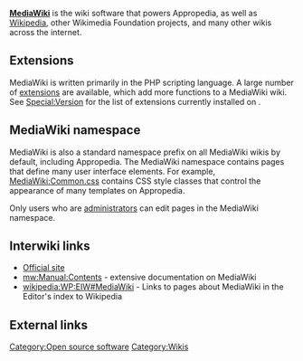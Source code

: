 '''[http://mediawiki.org/ MediaWiki]''' is the wiki software{{w|List of wiki software}} that powers Appropedia, as well as [[Wikipedia]], other Wikimedia Foundation{{w|Wikimedia Foundation}} projects, and many other wikis across the internet. 

== Extensions ==

MediaWiki is written primarily in the PHP{{w|PHP}} scripting language. A large number of [[mw:Manual:Extensions|extensions]] are available, which add more functions to a MediaWiki wiki. See [[Special:Version]] for the list of extensions currently installed on {{SITENAME}}.

== MediaWiki namespace ==

MediaWiki is also a standard namespace{{w|WP:NAMESPACE}} prefix on all MediaWiki wikis by default, including Appropedia. The MediaWiki namespace contains pages that define many user interface elements. For example, [[MediaWiki:Common.css]] contains CSS{{w|Cascading Style Sheets}} style classes that control the appearance of many templates on Appropedia.

Only users who are [[Appropedia:Administrators|administrators]] can edit pages in the MediaWiki namespace.

== Interwiki links ==

* [[mw:|Official site]]
* [[mw:Manual:Contents]] - extensive documentation on MediaWiki
* [[wikipedia:WP:EIW#MediaWiki]] - Links to pages about MediaWiki in the Editor's index to Wikipedia

== External links ==

[[Category:Open source software]]
[[Category:Wikis]]